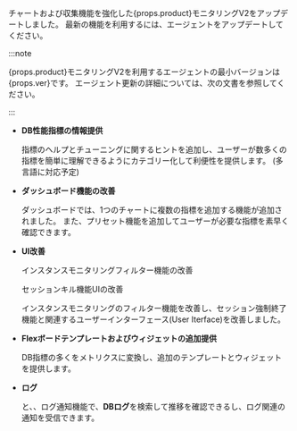 <p>チャートおよび収集機能を強化した{props.product}モニタリングV2をアップデートしました。 最新の機能を利用するには、エージェントをアップデートしてください。</p>

:::note

<p>{props.product}モニタリングV2を利用するエージェントの最小バージョンは{props.ver}です。 エージェント更新の詳細については、<Link to='agent-manage'>次の文書</Link>を参照してください。</p>

:::

<InDoc product="postgresql,mysql,redis,mongodb,altibase,cubrid,mssql">

- **DB性能指標の情報提供**

  <ProdImg img='new-feature-01.png'/>

  指標のヘルプとチューニングに関するヒントを追加し、ユーザーが数多くの指標を簡単に理解できるようにカテゴリー化して利便性を提供します。 (多言語に対応予定)

</InDoc>

- **ダッシュボード機能の改善**

  <InDoc product="postgresql,mysql,redis,mongodb,oracle,altibase,cubrid,mssql">

  <ProdImg img='new-feature-02.png'/>

  </InDoc>

  ダッシュボードでは、1つのチャートに複数の指標を追加する機能が追加されました。 また、プリセット機能を追加してユーザーが必要な指標を素早く確認できます。

- **UI改善**

  インスタンスモニタリングフィルター機能の改善

  <InDoc product="postgresql,mysql,redis,mongodb,oracle,altibase,cubrid,mssql">

  <ProdImg img='new-feature-03.png'/>

  </InDoc>

  <InDoc product="postgresql,mysql,oracle,altibase,altibase,cubrid,mssql">

  セッションキル機能UIの改善

  <ProdImg img='new-feature-04.png'/>

  インスタンスモニタリングのフィルター機能を改善し、セッション強制終了機能と関連するユーザーインターフェース(User Iterface)を改善しました。

  </InDoc>

<InDoc product="postgresql,mysql">

- **Flexボードテンプレートおよびウィジェットの追加提供**

  <ProdImg img='new-feature-05.png'/>

  DB指標の多くをメトリクスに変換し、追加のテンプレートとウィジェットを提供します。

</InDoc>

- **ログ**

  <InDoc product="postgresql,mysql,redis,mongodb,oracle,cubrid,mssql">

  <ImgLang img='new-feature-06.png'/>

  </InDoc>

  <Cmdname sid="side_logTail" className="uitext" />と<Cmdname sid="side_logExplorer" className="uitext" />、<Cmdname sid="side_logSearch" className="uitext" />、ログ通知機能で、**DBログ**を検索して推移を確認できるし、ログ関連の通知を受信できます。
